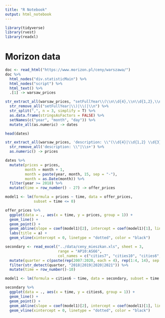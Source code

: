 ```yaml
---
title: "R Notebook"
output: html_notebook
---
```


```r
library(tidyverse)
library(rvest)
library(readxl)
```

# Morizon data

```r
doc <- read_html("https://www.morizon.pl/ceny/warszawa/")
doc %>%
  html_nodes("div.statisticMain") %>%
  html_nodes("script") %>%
  html_text() %>%
  .[1] -> warsaw_prices
```

```r
str_extract_all(warsaw_prices, "setFullYear\\(\\n\\d{4},\\n\\d{1,2},\\n\\d{1,2} \\)")[[1]] %>%
  str_remove_all("setFullYear|\\)|\\(|\\n") %>%
  str_split(",", n = 3, simplify = T) %>%
  as.data.frame(stringsAsFactors = FALSE) %>%
  setNames(c("year", "month", "day")) %>%
  mutate_all(as.numeric) -> dates

head(dates)
```
```r
str_extract_all(warsaw_prices, 'description: \\"(\\d{4}|\\d{1,2} \\d{3})')[[1]] %>%
  str_remove_all('description: \\"|\\s+') %>%
  as.numeric() -> prices
```

```r
dates %>%
  mutate(prices = prices,
         month = month + 1,
         month = paste(year, month, 15, sep = "-"),
         month = as.Date(month)) %>%
  filter(year >= 2018) %>%
  mutate(time = row_number() - 27) -> offer_prices

```
```r
model1 <- lm(formula = prices ~ time, data = offer_prices,
             subset = time <= 0)

offer_prices %>%
  ggplot(data = ., aes(x = time, y = prices, group = 1)) +
  geom_line() + 
  geom_point() + 
  geom_abline(slope = coef(model1)[2], intercept = coef(model1)[1], linetype = "dashed", color = "red") +
  labs(title = a) +
  geom_vline(xintercept = 0, linetype = "dotted", color = "black")
```

```r
secondary <- read_excel("../data/ceny_mieszkan.xls", sheet = 3, 
                        range = "AP10:AS66", 
                        col_names = c("cities7", "cities10", "cities6", "cities9")) %>%
  mutate(quarter = c(paste(rep(2007:2020, each = 4), rep(1:4, 14), sep = '-'), "2021-1")) %>%
  filter(str_detect(quarter, "2018|2019|2020|2021")) %>%
  mutate(time = row_number()-10)
```

```r
model1 <- lm(formula = cities6 ~ time, data = secondary, subset = time <= 0)

secondary %>%
  ggplot(data = ., aes(x = time, y = cities6, group = 1)) +
  geom_line() + 
  geom_point() + 
  geom_abline(slope = coef(model1)[2], intercept = coef(model1)[1], linetype = "dashed", color = "red") +
  geom_vline(xintercept = 0, linetype = "dotted", color = "black")
```


